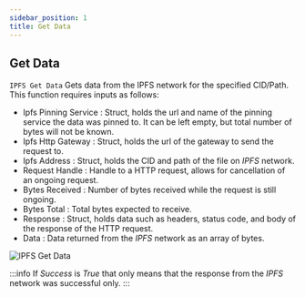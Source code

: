 ```yaml
---
sidebar_position: 1
title: Get Data
---
```



## Get Data

`IPFS Get Data` Gets data from the IPFS network for the specified CID/Path. This function requires inputs as follows:

* Ipfs Pinning Service <Step text="1"/> : Struct, holds the url and name of the pinning service the data was pinned to.
It can be left empty, but total number of bytes will not be known.
* Ipfs Http Gateway <Step text="2"/> : Struct, holds the url of the gateway to send the request to.
* Ipfs Address <Step text="3"/> : Struct, holds the CID and path of the file on *IPFS* network.
* Request Handle <Step text="4"/> : Handle to a HTTP request, allows for cancellation of an ongoing request.
* Bytes Received <Step text="5"/> : Number of bytes received while the request is still ongoing.
* Bytes Total <Step text="6"/> : Total bytes expected to receive.
* Response <Step text="7"/> : Struct, holds data such as headers, status code, and body of the response of the HTTP
request.
* Data <Step text="8"/> : Data returned from the *IPFS* network as an array of bytes.

![IPFS Get Data](_static/img/01_get-data.png)

:::info
If *Success* is *True* that only means that the response from the *IPFS* network was successful only.
:::
